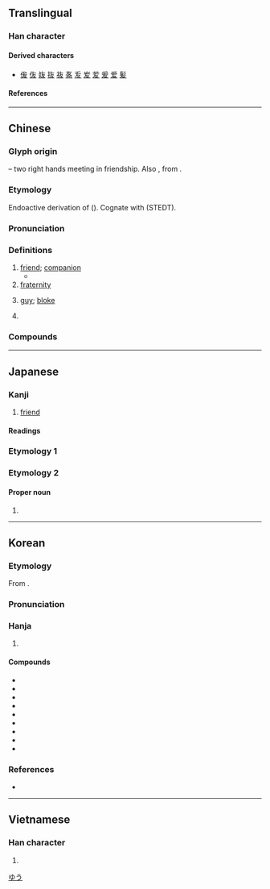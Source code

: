 {{character info}}
{{also|发}}
==Translingual==
{{stroke order|strokes=4}}
{{stroke order|type=animate}}

===Han character===
{{Han char|rn=29|rad=又|as=02|sn=4|four=40047|canj=KE|ids=⿸𠂇又}}

====Derived characters====
* [[㑓]] [[伖]] [[𡛀]] [[抜]] [[鿆]] [[𥁊]] [[叐]] [[𡵢]] [[苃]] [[爰]] [[爱]] [[髪]]

====References====
{{Han ref|kx=0165.060|dkj=03119|dj=0374.180|hdz=10391.010|uh=53CB}}

----

==Chinese==
{{zh-forms|alt=㕛,𦫹,𦐮}}

===Glyph origin===
{{Han etym}}
{{Han compound|又|又|ls=ic|t1=hand|t2=hand}} – two right hands meeting in friendship. Also {{liushu|psc|nocap=1|adj=y}}, from {{och-l|又}}.

===Etymology===
Endoactive derivation of {{och-l|右|right|id=1}} ({{zh-ref|Schuessler, 2007}}). Cognate with {{cog|bo|གྲོགས||friend; companion}} (STEDT).

===Pronunciation===
{{zh-pron
|m=yǒu
|c=jau5,jau5-2
|c_note=jau5-2 - “guy; bloke”
|c-t=yiu4
|h=pfs=yû
|j=iou2
|mb=iǔ
|md=iū
|mn=iú
|mn-t=iu2
|w=3hhieu
|mc=y
|oc=y
|cat=n,pn
}}

===Definitions===
{{zh-hanzi}}

# [[friend]]; [[companion]]
#* {{zh-x|窈窕淑女，琴瑟 友 之。|The modest, retiring, virtuous, young lady: With lutes, small and large, let us give her '''friendly''' welcome.|ref=Shijing}}
# [[fraternity]]
# {{lb|zh|Cantonese|colloquial|slightly|impolite}} [[guy]]; [[bloke]] {{zh-mw|條|班}}
#: {{zh-x|西裝 友{jau5-2}|'''guy''' in a suit|C}}
# {{surname|zh}}

===Compounds===
{{zh-der|友好條約|工友|交友|三朋四友|土網友|化敵為友|好友|兄友弟恭|取友|幕友|影友會|友誼賽|同窗契友|尚友|友情|僚友|師友|佞徒損友|友愛|友軍|以文會友|友邦|學友|山友|徵友|好朋友|三友|婚友社|友善|嘉祐四友|孝友|小友|密友|室友|友婿|同門友|嫖友|女友|奔走之友|婚友介紹|夠朋友|嚶鳴求友|執友|友風子雨|友誼|友生|友好|友人|友于|三五好友|友誼商店|契友|益者三友|知友|求親告友|校友會|涼友|教友|窗友|燮友|發燒友|戰友|故友|會友|普天共友|朋友有舊|擇友|票友|硯友|敝友|狐朋狗友|盟友|益友|校友|死友|畏友|男朋友|探友|玉昆金友|玉友|石友|歌友會|牌友|爭友|昵友|狂朋怪友|擇交而友|損者三友|朋友|求其友聲|歲寒三友|損友|摯友|賣友|良朋益友|親朋好友|難友|竟陵八友|閨友|膩友|訪友|釣友|親友|聽友|線上交友|網路筆友|老友|讀友|賓友|竹馬之友|金友玉昆|站友|道友|至親好友|網友|腹心之友|龍鬚友|舊友|股友社|豬朋狗友|素友|至交契友|鳳友鸞交|電腦擇友|詩朋酒友|隊友|閨中密友|鳳友|良師益友|老朋友|重色輕友|酒肉朋友|農友|酈寄賣友|賣友求榮|見色忘友|良友|諍友|至友|筆友|血友病|莫逆之友|背主賣友|酒友|結友}}

{{zh-cat|People}}

----

==Japanese==

===Kanji===
{{ja-kanji|grade=2|rs=又02}}

# [[friend]]

====Readings====
{{ja-readings
|goon=う
|kanon=ゆう<いう
|kun=とも-
}}

===Etymology 1===
{{ja-kanjitab|とも|yomi=k}}
{{ja-see|とも}}

===Etymology 2===

====Proper noun====
{{ja-pos|proper|ゆう}}

# {{given name|ja|male}}

[[Category:Japanese male given names|ゆう]]

----

==Korean==

===Etymology===
From {{der|ko|ltc|-}} {{ltc-l|友}}. 

{{collapse|
* {{hanja-dongguk|ᅌᅮᇢ〯|ngwǔw}}
* {{hanja-hunmong|우〯|wǔ|人類#중03A}}
|Historical readings
|bg=#FFFFFF}}

===Pronunciation===
{{ko-hanja-pron|우|l=y}}

===Hanja===
{{ko-hanja-search}}
{{ko-hanja|벗|우}}

# {{hanja form of|우|[[friend]]; [[companion]]}}

====Compounds====
{{der-top3|Compounds}}
* {{ko-l|우정|友情}}
* {{ko-l|우애|友愛}}
* {{ko-l|붕우|朋友}}
* {{ko-l|우호|友好}}
* {{ko-l|우방|友邦}}
* {{ko-l|고우|故友}}
* {{ko-l|학우|學友}}
* {{ko-l|우의|友誼}}
* {{ko-l|혈우병|血友病}}
{{der-bottom}}

===References===
* {{R:hanjadoc|1042}}

----

==Vietnamese==

===Han character===
{{vi-readings|reading=[[hữu]]|rs=又02}}

# {{rfdef|vi|sort=又02}}